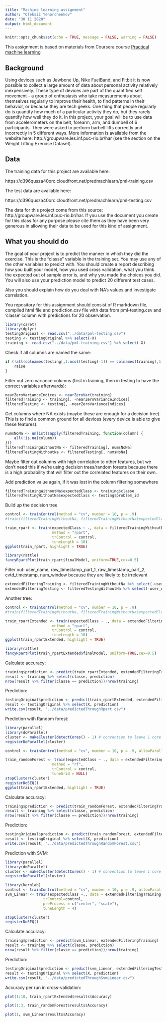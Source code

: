 ```yaml
---
title: "Machine learning assignment"
author: "Oleksii Yehorchenkov"
date: "30 11 2020"
output: html_document
---
```


```r
knitr::opts_chunk$set(echo = TRUE, message = FALSE, warning = FALSE)
```

This assignment is based on materials from Coursera course [Practical machine learning](https://www.coursera.org/learn/practical-machine-learning/home/welcome)

## Background

Using devices such as Jawbone Up, Nike FuelBand, and Fitbit it is now possible to collect a large amount of data about personal activity relatively inexpensively. These type of devices are part of the quantified self movement – a group of enthusiasts who take measurements about themselves regularly to improve their health, to find patterns in their behavior, or because they are tech geeks. One thing that people regularly do is quantify how much of a particular activity they do, but they rarely quantify how well they do it. In this project, your goal will be to use data from accelerometers on the belt, forearm, arm, and dumbell of 6 participants. They were asked to perform barbell lifts correctly and incorrectly in 5 different ways. More information is available from the website here: http://groupware.les.inf.puc-rio.br/har (see the section on the Weight Lifting Exercise Dataset). 

## Data

The training data for this project are available here: 

https://d396qusza40orc.cloudfront.net/predmachlearn/pml-training.csv

The test data are available here:

https://d396qusza40orc.cloudfront.net/predmachlearn/pml-testing.csv

The data for this project come from this source: http://groupware.les.inf.puc-rio.br/har. If you use the document you create for this class for any purpose please cite them as they have been very generous in allowing their data to be used for this kind of assignment. 

## What you should do

The goal of your project is to predict the manner in which they did the exercise. This is the "classe" variable in the training set. You may use any of the other variables to predict with. You should create a report describing how you built your model, how you used cross validation, what you think the expected out of sample error is, and why you made the choices you did. You will also use your prediction model to predict 20 different test cases.

Also you should explain how do you deal with NA's values and investigate correlation.

You repository for this assignment should consist of R markdown file, compiled html file and prediction.csv file with data from pml-testing.csv and 'classe' column with predictions for 20 observation.

```R
library(caret)
library(dplyr)
testingOriginal <- read.csv("../data/pml-testing.csv")
testing <- testingOriginal %>% select(-X)
training <- read.csv("../data/pml-training.csv") %>% select(-X)
```

Check if all columns are named the same:
```R
if (!all(colnames(testing[,1:ncol(testing)-1]) == colnames(training[,1:ncol(training)-1]))) {
    raise
}
```

Filter out zero variance columns (first in training, then in testing to have the correct variables afterwards):
```R
nearZeroVarianceIndices <- nearZeroVar(training)
filteredTraining <- training[, -nearZeroVarianceIndices]
filteredTesting <- testing[, -nearZeroVarianceIndices]
```

Get columns where NA exists (maybe these are enough for a decision tree). This is to find a common ground for all devices (every device is able to give these features).
```R
numsNoNa <- unlist(sapply(filteredTraining, function(column) {
    all(!is.na(column))    
}))
filteredTrainingWithoutNa <- filteredTraining[, numsNoNa]
filteredTestingWithoutNa <- filteredTesting[, numsNoNa]
```

Maybe filter out columns with high correlation to other features, but we don't need this if we're using decision trees/random forests because there is a high probability that will filter out the correlated features on their own.

Add prediction value again, if it was lost in the column filtering somewhere
```R
filteredTrainingWithoutNa$expectedClass <- training$classe
filteredTestingWithoutNa$expectedClass <- testing$problem_id
```

Build up the decision tree
```R
control <- trainControl(method = "cv", number = 10, p = .9)
#train(filteredTrainingWithoutNa, filteredTrainingWithoutNa$expectedClass, method='LMT', iter='1')

train_rpart <- train(expectedClass ~ ., data = filteredTrainingWithoutNa %>% select(-classe), 
                     method = "rpart",
                     trControl = control,
                     tuneLength = 10)
ggplot(train_rpart, highlight = TRUE)
```

```r
library(rattle)
fancyRpartPlot(train_rpart$finalModel, uniform=TRUE,cex=0.5)
```

Filter out: user_name, raw_timestamp_part_1, raw_timestamp_part_2, cvtd_timestamp, num_window because they are likely to be irrelevant
```r
extendedFilteringTraining <- filteredTrainingWithoutNa %>% select(-user_name, -raw_timestamp_part_1, -raw_timestamp_part_2, -cvtd_timestamp, -num_window)
extendedFilteringTesting <- filteredTestingWithoutNa %>% select(-user_name, -raw_timestamp_part_1, -raw_timestamp_part_2, -cvtd_timestamp, -num_window)
```

Another tree:
```R
control <- trainControl(method = "cv", number = 10, p = .9)
#train(filteredTrainingWithoutNa, filteredTrainingWithoutNa$expectedClass, method='LMT', iter='1')

train_rpartExtended <- train(expectedClass ~ ., data = extendedFilteringTraining %>% select(-classe), 
                     method = "rpart",
                     trControl = control,
                     tuneLength = 10)
ggplot(train_rpartExtended, highlight = TRUE)
```
```r
library(rattle)
fancyRpartPlot(train_rpartExtended$finalModel, uniform=TRUE,cex=0.5)
```

Calculate accuracy:
```R
training$prediction <- predict(train_rpartExtended, extendedFilteringTraining)
result <- training %>% select(classe, prediction)
nrow(result %>% filter(classe == prediction))/nrow(training)
```

Prediction:
```R
testingOriginal$prediction <- predict(train_rpartExtended, extendedFilteringTesting)
result <- testingOriginal %>% select(X, prediction)
write.csv(result, "../data/predictedThroughRpart.csv")
```

Prediction with Random forest:
```R
library(parallel)
library(doParallel)
cluster <- makeCluster(detectCores() - 1) # convention to leave 1 core for OS
registerDoParallel(cluster)

control <- trainControl(method = "cv", number = 10, p = .9, allowParallel = TRUE)

train_randomForest <- train(expectedClass ~ ., data = extendedFilteringTraining %>% select(-classe), 
                     method = "rf",
                     trControl = control,
                     tuneGrid = NULL)
stopCluster(cluster)
registerDoSEQ()
ggplot(train_rpartExtended, highlight = TRUE)
```
Calculate accuracy:

```R
training$prediction <- predict(train_randomForest, extendedFilteringTraining)
result <- training %>% select(classe, prediction)
nrow(result %>% filter(classe == prediction))/nrow(training)
```

Prediction:
```R
testingOriginal$prediction <- predict(train_randomForest, extendedFilteringTesting)
result <- testingOriginal %>% select(X, prediction)
write.csv(result, "../data/predictedThroughRandomForest.csv")
```

Prediction with SVM:
```R
library(parallel)
library(doParallel)
cluster <- makeCluster(detectCores() - 1) # convention to leave 1 core for OS
registerDoParallel(cluster)

library(kernlab)
control <- trainControl(method = "cv", number = 10, p = .9, allowParallel = TRUE)
svm_Linear <- train(expectedClass ~., data = extendedFilteringTraining %>% select(-classe), method = "svmLinear",
                 trControl=control,
                 preProcess = c("center", "scale"),
                 tuneLength = 4)

stopCluster(cluster)
registerDoSEQ()
```
Calculate accuracy:

```R
training$prediction <- predict(svm_Linear, extendedFilteringTraining)
result <- training %>% select(classe, prediction)
nrow(result %>% filter(classe == prediction))/nrow(training)
```

Prediction:
```R
testingOriginal$prediction <- predict(svm_Linear, extendedFilteringTesting)
result <- testingOriginal %>% select(X, prediction)
write.csv(result, "../data/predictedThroughSvmLinear.csv")
```

Accuracy per run in cross-validation:
```R
plot(1:10, train_rpartExtended$results$Accuracy)
```
```R
plot(1:3, train_randomForest$results$Accuracy)
```
```R
plot(1, svm_Linear$results$Accuracy)
```